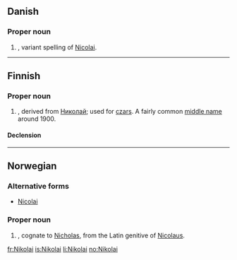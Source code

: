 ==Danish==

===Proper noun===
{{infl|da|proper noun}}

# {{given name|male|lang=da}}, variant spelling of [[Nicolai]].

----

==Finnish==

===Proper noun===
{{infl|fi|proper noun}}

# {{given name|male|lang=fi}}, derived from {{etyl|ru|fi}} [[Николай]]; used for [[czar]]s. A fairly common [[middle name]] around 1900.

====Declension====
{{fi-decl-voi|Nikola}}

----

==Norwegian==

===Alternative forms===
* [[Nicolai]]

===Proper noun===
{{infl|no|proper noun}}

# {{given name|male|lang=no}}, cognate to [[Nicholas]], from the Latin genitive of [[Nicolaus]].

[[fr:Nikolai]]
[[is:Nikolai]]
[[li:Nikolai]]
[[no:Nikolai]]